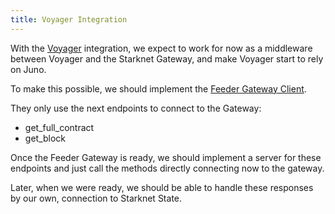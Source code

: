 ```yaml
---
title: Voyager Integration
---
```


With the [Voyager](https://github.com/DemerzelSolutions/voyager) integration, we expect to work for now as a middleware
between Voyager and the Starknet Gateway, and make Voyager start to rely on Juno.

To make this possible, we should implement the [Feeder Gateway Client](../features/feeder-gateway.mdx).

They only use the next endpoints to connect to the Gateway:
- get_full_contract
- get_block

Once the Feeder Gateway is ready, we should implement a server for these endpoints and just call the methods directly
connecting now to the gateway.

Later, when we were ready, we should be able to handle these responses by our own, connection to Starknet State.

